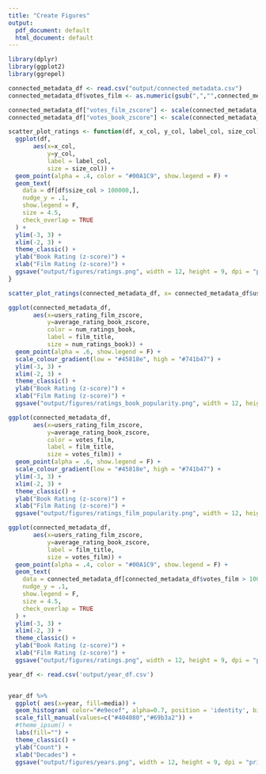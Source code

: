 ```yaml
---
title: "Create Figures"
output:
  pdf_document: default
  html_document: default
---
```

```r
library(dplyr)
library(ggplot2)
library(ggrepel)
```


```r
connected_metadata_df <- read.csv("output/connected_metadata.csv")
connected_metadata_df$votes_film <- as.numeric(gsub(",","",connected_metadata_df$votes_film))
```

```r
connected_metadata_df["votes_film_zscore"] <- scale(connected_metadata_df["votes_film"]) 
connected_metadata_df["votes_book_zscore"] <- scale(connected_metadata_df["num_ratings_book"]) 
```

```r
scatter_plot_ratings <- function(df, x_col, y_col, label_col, size_col) {
  ggplot(df, 
       aes(x=x_col, 
           y=y_col, 
           label = label_col, 
           size = size_col)) +
  geom_point(alpha = .4, color = "#00A1C9", show.legend = F) +
  geom_text(
    data = df[df$size_col > 100000,],
    nudge_y = .1,
    show.legend = F,
    size = 4.5,
    check_overlap = TRUE
  ) +
  ylim(-3, 3) +
  xlim(-2, 3) +
  theme_classic() +
  ylab("Book Rating (z-score)") +
  xlab("Film Rating (z-score)") +
  ggsave("output/figures/ratings.png", width = 12, height = 9, dpi = "print")
}

scatter_plot_ratings(connected_metadata_df, x= connected_metadata_df$users_rating_film_zscore, y= connected_metadata_df$average_rating_book_zscore, label_col = connected_metadata_df$film_title, size_col = connected_metadata_df$votes_film)
```



```r
ggplot(connected_metadata_df, 
       aes(x=users_rating_film_zscore, 
           y=average_rating_book_zscore, 
           color = num_ratings_book,
           label = film_title, 
           size = num_ratings_book)) +
  geom_point(alpha = .6, show.legend = F) +
  scale_colour_gradient(low = "#45818e", high = "#741b47") +
  ylim(-3, 3) +
  xlim(-2, 3) +
  theme_classic() +
  ylab("Book Rating (z-score)") +
  xlab("Film Rating (z-score)") +
  ggsave("output/figures/ratings_book_popularity.png", width = 12, height = 9, dpi = "print")
```

```r
ggplot(connected_metadata_df, 
       aes(x=users_rating_film_zscore, 
           y=average_rating_book_zscore, 
           color = votes_film, 
           label = film_title, 
           size = votes_film)) +
  geom_point(alpha = .6, show.legend = F) +
  scale_colour_gradient(low = "#45818e", high = "#741b47") +
  ylim(-3, 3) +
  xlim(-2, 3) +
  theme_classic() +
  ylab("Book Rating (z-score)") +
  xlab("Film Rating (z-score)") +
  ggsave("output/figures/ratings_film_popularity.png", width = 12, height = 9, dpi = "print")
```
```r
ggplot(connected_metadata_df, 
       aes(x=users_rating_film_zscore, 
           y=average_rating_book_zscore, 
           label = film_title, 
           size = votes_film)) +
  geom_point(alpha = .4, color = "#00A1C9", show.legend = F) +
  geom_text(
    data = connected_metadata_df[connected_metadata_df$votes_film > 100000,],
    nudge_y = .1,
    show.legend = F,
    size = 4.5,
    check_overlap = TRUE
  ) +
  ylim(-3, 3) +
  xlim(-2, 3) +
  theme_classic() +
  ylab("Book Rating (z-score)") +
  xlab("Film Rating (z-score)") +
  ggsave("output/figures/ratings.png", width = 12, height = 9, dpi = "print")
```


```r
year_df <- read.csv('output/year_df.csv')


year_df %>%
  ggplot( aes(x=year, fill=media)) +
  geom_histogram( color="#e9ecef", alpha=0.7, position = 'identity', binwidth = 10) +
  scale_fill_manual(values=c("#404080","#69b3a2")) +
  #theme_ipsum() +
  labs(fill="") +
  theme_classic() +
  ylab("Count") +
  xlab("Decades") +
  ggsave("output/figures/years.png", width = 12, height = 9, dpi = "print")

```

